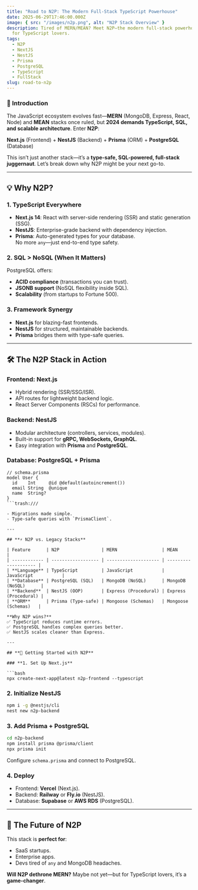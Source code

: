 ```yaml
---
title: "Road to N2P: The Modern Full-Stack TypeScript Powerhouse"
date: 2025-06-29T17:46:00.000Z
image: { src: "/images/n2p.png", alt: "N2P Stack Overview" }
description: Tired of MERN/MEAN? Meet N2P—the modern full-stack powerhouse built
  for TypeScript lovers.
tags:
  - N2P
  - NextJS
  - NestJS
  - Prisma
  - PostgreSQL
  - TypeScript
  - FullStack
slug: road-to-n2p
---
```


### **🚀 Introduction**

The JavaScript ecosystem evolves fast—**MERN** (MongoDB, Express, React, Node) and **MEAN** stacks once ruled, but **2024 demands TypeScript, SQL, and scalable architecture**. Enter **N2P**:

**Next.js** (Frontend) + **NestJS** (Backend) + **Prisma** (ORM) + **PostgreSQL** (Database)

This isn’t just another stack—it’s a **type-safe, SQL-powered, full-stack juggernaut**. Let’s break down why N2P might be your next go-to.

---

## **💡 Why N2P?**

### **1. TypeScript Everywhere**

- **Next.js 14**: React with server-side rendering (SSR) and static generation (SSG).
- **NestJS**: Enterprise-grade backend with dependency injection.
- **Prisma**: Auto-generated types for your database.  
  No more `any`—just end-to-end type safety.

### **2. SQL > NoSQL (When It Matters)**

PostgreSQL offers:

- **ACID compliance** (transactions you can trust).
- **JSONB support** (NoSQL flexibility inside SQL).
- **Scalability** (from startups to Fortune 500).

### **3. Framework Synergy**

- **Next.js** for blazing-fast frontends.
- **NestJS** for structured, maintainable backends.
- **Prisma** bridges them with type-safe queries.

---

## **🛠️ The N2P Stack in Action**

### **Frontend: Next.js**

- Hybrid rendering (SSR/SSG/ISR).
- API routes for lightweight backend logic.
- React Server Components (RSCs) for performance.

### **Backend: NestJS**

- Modular architecture (controllers, services, modules).
- Built-in support for **gRPC, WebSockets, GraphQL**.
- Easy integration with **Prisma** and **PostgreSQL**.

### **Database: PostgreSQL + Prisma**

````prisma
// schema.prisma
model User {
  id    Int     @id @default(autoincrement())
  email String  @unique
  name  String?
}
```trash:///

- Migrations made simple.
- Type-safe queries with `PrismaClient`.

---

## **⚡ N2P vs. Legacy Stacks**

| Feature      | N2P                | MERN                 | MEAN                 |
| ------------ | ------------------ | -------------------- | -------------------- |
| **Language** | TypeScript         | JavaScript           | JavaScript           |
| **Database** | PostgreSQL (SQL)   | MongoDB (NoSQL)      | MongoDB (NoSQL)      |
| **Backend**  | NestJS (OOP)       | Express (Procedural) | Express (Procedural) |
| **ORM**      | Prisma (Type-safe) | Mongoose (Schemas)   | Mongoose (Schemas)   |

**Why N2P wins?**
✅ TypeScript reduces runtime errors.
✅ PostgreSQL handles complex queries better.
✅ NestJS scales cleaner than Express.

---

## **🚀 Getting Started with N2P**

### **1. Set Up Next.js**

```bash
npx create-next-app@latest n2p-frontend --typescript
````

### **2. Initialize NestJS**

```bash
npm i -g @nestjs/cli
nest new n2p-backend
```

### **3. Add Prisma + PostgreSQL**

```bash
cd n2p-backend
npm install prisma @prisma/client
npx prisma init
```

Configure `schema.prisma` and connect to PostgreSQL.

### **4. Deploy**

- Frontend: **Vercel** (Next.js).
- Backend: **Railway** or **Fly.io** (NestJS).
- Database: **Supabase** or **AWS RDS** (PostgreSQL).

---

## **🔮 The Future of N2P**

This stack is **perfect for**:

- SaaS startups.
- Enterprise apps.
- Devs tired of `any` and MongoDB headaches.

**Will N2P dethrone MERN?** Maybe not yet—but for TypeScript lovers, it’s a **game-changer**.

